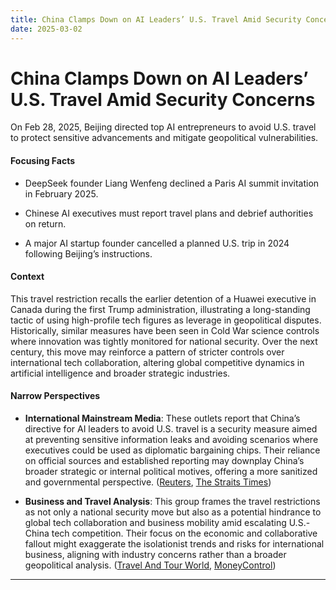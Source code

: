 ```yaml
---
title: China Clamps Down on AI Leaders’ U.S. Travel Amid Security Concerns
date: 2025-03-02
---
```


# China Clamps Down on AI Leaders’ U.S. Travel Amid Security Concerns

On Feb 28, 2025, Beijing directed top AI entrepreneurs to avoid U.S. travel to protect sensitive advancements and mitigate geopolitical vulnerabilities.

#### Focusing Facts

- DeepSeek founder Liang Wenfeng declined a Paris AI summit invitation in February 2025.

- Chinese AI executives must report travel plans and debrief authorities on return.

- A major AI startup founder cancelled a planned U.S. trip in 2024 following Beijing’s instructions.

#### Context

This travel restriction recalls the earlier detention of a Huawei executive in Canada during the first Trump administration, illustrating a long-standing tactic of using high-profile tech figures as leverage in geopolitical disputes. Historically, similar measures have been seen in Cold War science controls where innovation was tightly monitored for national security. Over the next century, this move may reinforce a pattern of stricter controls over international tech collaboration, altering global competitive dynamics in artificial intelligence and broader strategic industries.

#### Narrow Perspectives

- **International Mainstream Media**: These outlets report that China’s directive for AI leaders to avoid U.S. travel is a security measure aimed at preventing sensitive information leaks and avoiding scenarios where executives could be used as diplomatic bargaining chips. Their reliance on official sources and established reporting may downplay China’s broader strategic or internal political motives, offering a more sanitized and governmental perspective. ([Reuters](https://www.reuters.com/world/china-tells-its-ai-leaders-avoid-us-travel-over-security-concerns-wsj-reports-2025-03-01/), [The Straits Times](https://www.straitstimes.com/asia/china-tells-its-ai-leaders-to-avoid-us-travel-over-security-concerns-wsj-reports))

- **Business and Travel Analysis**: This group frames the travel restrictions as not only a national security move but also as a potential hindrance to global tech collaboration and business mobility amid escalating U.S.-China tech competition. Their focus on the economic and collaborative fallout might exaggerate the isolationist trends and risks for international business, aligning with industry concerns rather than a broader geopolitical analysis. ([Travel And Tour World](https://www.travelandtourworld.com/news/article/china-restricts-ai-experts-from-traveling-to-the-us-over-security-fears-is-new-global-tech-collaboration-at-risk/), [MoneyControl](https://www.moneycontrol.com/world/china-tells-its-ai-leaders-to-avoid-us-travel-over-security-concerns-reports-article-12953809.html))

---
